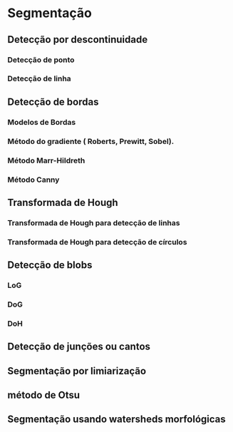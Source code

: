 # Segmentação
## Detecção por descontinuidade
### Detecção de ponto
### Detecção de linha
## Detecção de bordas
### Modelos de Bordas
### Método do gradiente ( Roberts, Prewitt, Sobel).
### Método Marr-Hildreth
### Método Canny
## Transformada de Hough
### Transformada de Hough para detecção de linhas
### Transformada de Hough para detecção de círculos
## Detecção de blobs
### LoG
### DoG
### DoH
## Detecção de junções ou cantos
## Segmentação por limiarização
## método de Otsu
## Segmentação usando watersheds morfológicas
